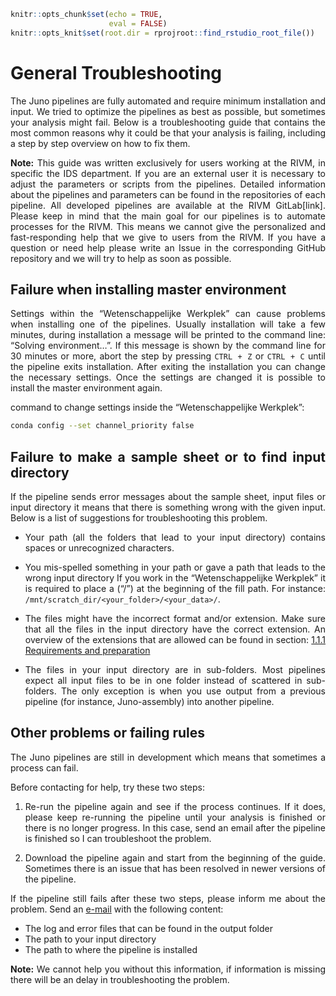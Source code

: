 ```r
knitr::opts_chunk$set(echo = TRUE, 
                      eval = FALSE)
knitr::opts_knit$set(root.dir = rprojroot::find_rstudio_root_file())
```

# General Troubleshooting {#general-troubleshooting}

<style>
body {
text-align: justify}
</style>

The Juno pipelines are fully automated and require minimum installation and input. We tried to optimize the pipelines as best as possible, but sometimes your analysis might fail. Below is a troubleshooting guide that contains the most common reasons why it could be that your analysis is failing, including a step by step overview on how to fix them. 


**Note:** This guide was written exclusively for users working at the RIVM, in specific the IDS department. If you are an external user it is necessary to adjust the parameters or scripts from the pipelines. Detailed information about the pipelines and parameters can be found in the repositories of each pipeline. All developed pipelines are available at the RIVM GitLab[link]. Please keep in mind that the main goal for our pipelines is to automate processes for the RIVM. This means we cannot give the personalized and fast-responding help that we give to users from the RIVM. If you have a question or need help please write an Issue in the corresponding GitHub repository and we will try to help as soon as possible.

## Failure when installing master environment  

Settings within the “Wetenschappelijke Werkplek” can cause problems when installing one of the pipelines. Usually installation will take a few minutes, during installation a message will be printed to the command line: “Solving environment…”. If this message is shown by the command line for 30 minutes or more, abort the step by pressing `CTRL + Z` or `CTRL + C` until the pipeline exits installation. After exiting the installation you can change the necessary settings. Once the settings are changed it is possible to install the master environment again.

command to change settings inside the "Wetenschappelijke Werkplek":
```bash
conda config --set channel_priority false
```

## Failure to make a sample sheet or to find input directory   
If the pipeline sends error messages about the sample sheet, input files or input directory it means that there is something wrong with the given input. Below is a list of suggestions for troubleshooting this problem.

-  Your path (all the folders that lead to your input directory) contains spaces or unrecognized characters.

- You mis-spelled something in your path or gave a path that leads to the wrong input directory If you work in the “Wetenschappelijke Werkplek” it is required to place a ("/") at the beginning of the fill path. For instance: `/mnt/scratch_dir/<your_folder>/<your_data>/`.

- The files might have the incorrect format and/or extension.
Make sure that all the files in the input directory have the correct extension. An overview of the extensions that are allowed can be found in section: [1.1.1 Requirements and preparation](#general-instructions)
  

- The files in your input directory are in sub-folders. Most pipelines expect all input files to be in one folder instead of scattered in sub-folders. The only exception is when you use output from a previous pipeline (for instance, Juno-assembly) into another pipeline. 

## Other problems or failing rules  
The Juno pipelines are still in development which means that sometimes a process can fail.

Before contacting for help, try these two steps:

1. Re-run the pipeline again and see if the process continues. If it does, please keep re-running the pipeline until your analysis is finished or there is no longer progress. In this case, send an email after the pipeline is finished so I can troubleshoot the problem.

2. Download the pipeline again and start from the beginning of the guide. Sometimes there is an issue that has been resolved in newer versions of the pipeline.

If the pipeline still fails after these two steps, please inform me about the problem. Send an [e-mail](mailto:alejandra.hernandez.segura@rivm.nl) with the following content:

* The log and error files that can be found in the output folder
* The path to your input directory
* The path to where the pipeline is installed

**Note:** We cannot help you without this information, if information is missing there will be an delay in troubleshooting the problem.